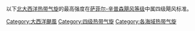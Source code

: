 {{Saffir-Simpson small|align=right}}
以下[[北大西洋热带气旋|北大西洋热带气旋]]的最高强度在[[萨菲尔-辛普森飓风等级|萨菲尔-辛普森飓风等级]]中属四级飓风标准。

[[Category:大西洋颶風|Category:大西洋颶風]]
[[Category:四级热带气旋|Category:四级热带气旋]]
[[Category:各海域热带气旋|Category:各海域热带气旋]]